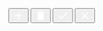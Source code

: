 

<Meta title='Components/Button' component={Button} />

<Story name='Simple Button'>
  <Button buttoncolor='var(--primary)'>
    <svg
      xmlns='http://www.w3.org/2000/svg'
      height='24px'
      viewBox='0 0 24 24'
      width='24px'
      fill='#ffffff'>
      <path d='M0 0h24v24H0z' fill='none' />
      <path d='M19 13h-6v6h-2v-6H5v-2h6V5h2v6h6v2z' />
    </svg>
  </Button>
</Story>

<Story name='Simple small Button'>
  <Button buttoncolor='var(--primary)' size='0.45rem 0.45rem 0.45rem 0.45rem'>
    <svg
      xmlns='http://www.w3.org/2000/svg'
      height='24px'
      viewBox='0 0 24 24'
      width='24px'
      fill='#ffffff'>
      <path d='M0 0h24v24H0z' fill='none' />
      <path d='M6 19c0 1.1.9 2 2 2h8c1.1 0 2-.9 2-2V7H6v12zM19 4h-3.5l-1-1h-5l-1 1H5v2h14V4z' />
    </svg>
  </Button>
</Story>

<Story name='Confirm Button'>
  <Button buttoncolor='var(--confirm)'>
    <svg
      xmlns='http://www.w3.org/2000/svg'
      height='24px'
      viewBox='0 0 24 24'
      width='24px'
      fill='#ffffff'>
      <path d='M0 0h24v24H0z' fill='none' />
      <path d='M9 16.17L4.83 12l-1.42 1.41L9 19 21 7l-1.41-1.41z' />
    </svg>
  </Button>
</Story>

<Story name='Cancel Button'>
  <Button buttoncolor='var(--cancel)'>
    <svg
      xmlns='http://www.w3.org/2000/svg'
      height='24px'
      viewBox='0 0 24 24'
      width='24px'
      fill='#ffffff'>
      <path d='M0 0h24v24H0z' fill='none' />
      <path d='M19 6.41L17.59 5 12 10.59 6.41 5 5 6.41 10.59 12 5 17.59 6.41 19 12 13.41 17.59 19 19 17.59 13.41 12z' />
    </svg>
  </Button>
</Story>
